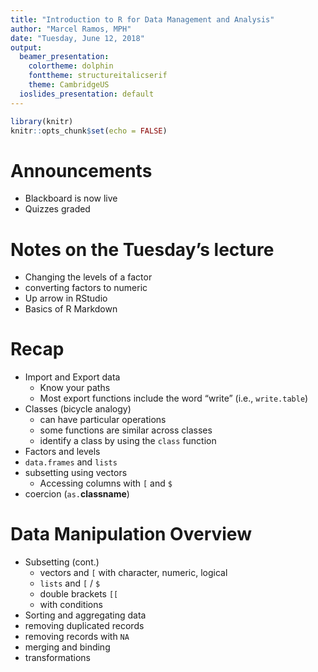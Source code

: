 ```yaml
---
title: "Introduction to R for Data Management and Analysis"
author: "Marcel Ramos, MPH"
date: "Tuesday, June 12, 2018"
output:
  beamer_presentation:
    colortheme: dolphin
    fonttheme: structureitalicserif
    theme: CambridgeUS
  ioslides_presentation: default
---
```


```r
library(knitr)
knitr::opts_chunk$set(echo = FALSE)
```

# Announcements

* Blackboard is now live
* Quizzes graded

# Notes on the Tuesday's lecture

* Changing the levels of a factor
* converting factors to numeric
* Up arrow in RStudio
* Basics of R Markdown

# Recap

* Import and Export data
    * Know your paths
    * Most export functions include the word "write" (i.e., `write.table`)
* Classes (bicycle analogy)
    * can have particular operations
    * some functions are similar across classes
    * identify a class by using the `class` function
* Factors and levels
* `data.frames` and `lists`
* subsetting using vectors
    * Accessing columns with `[` and `$`
* coercion (`as.`**classname**)

# Data Manipulation Overview

* Subsetting (cont.)
    * vectors and `[` with character, numeric, logical
    * `lists` and `[` / `$`
    * double brackets `[[`
    * with conditions
* Sorting and aggregating data
* removing duplicated records
* removing records with `NA`
* merging and binding
* transformations


